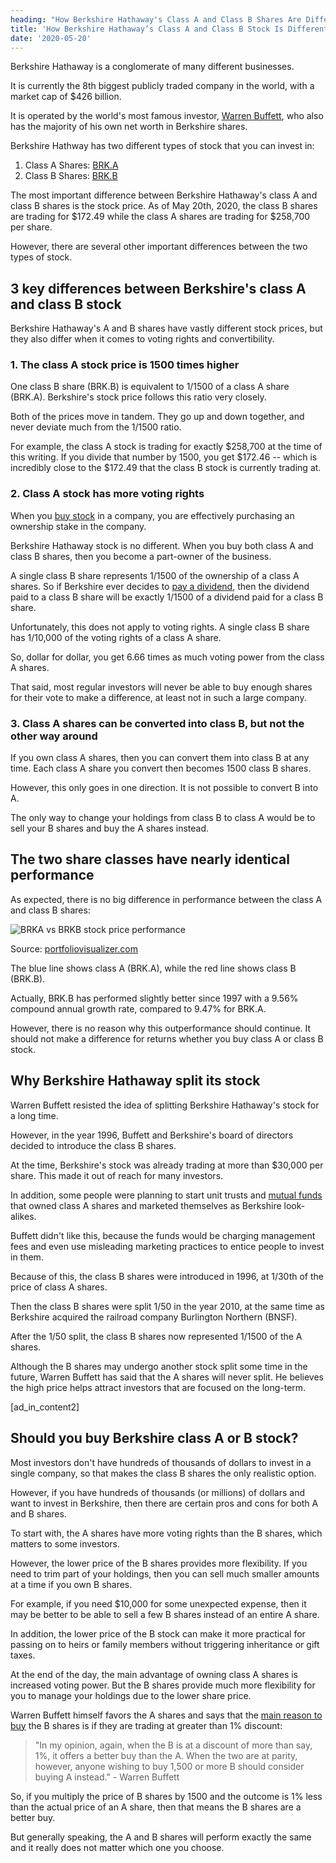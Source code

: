 ```yaml
---
heading: "How Berkshire Hathaway's Class A and Class B Shares Are Different"
title: 'How Berkshire Hathaway’s Class A and Class B Stock Is Different'
date: '2020-05-20'
---
```


Berkshire Hathaway is a conglomerate of many different businesses.

It is currently the 8th biggest publicly traded company in the world, with a market cap of $426 billion.

It is operated by the world's most famous investor, [Warren Buffett](https://stockanalysis.com/warren-buffett-money/), who also has the majority of his own net worth in Berkshire shares.

Berkshire Hathway has two different types of stock that you can invest in:

1. Class A Shares: [BRK.A](https://stockanalysis.com/stocks/brk.a/)
2. Class B Shares: [BRK.B](https://stockanalysis.com/stocks/brk.b/)

The most important difference between Berkshire Hathaway's class A and class B shares is the stock price. As of May 20th, 2020, the class B shares are trading for $172.49 while the class A shares are trading for $258,700 per share.

However, there are several other important differences between the two types of stock.

## 3 key differences between Berkshire's class A and class B stock

Berkshire Hathaway's A and B shares have vastly different stock prices, but they also differ when it comes to voting rights and convertibility.

### 1\. The class A stock price is 1500 times higher

One class B share (BRK.B) is equivalent to 1/1500 of a class A share (BRK.A). Berkshire's stock price follows this ratio very closely.

Both of the prices move in tandem. They go up and down together, and never deviate much from the 1/1500 ratio.

For example, the class A stock is trading for exactly $258,700 at the time of this writing. If you divide that number by 1500, you get $172.46 -- which is incredibly close to the $172.49 that the class B stock is currently trading at.

### 2\. Class A stock has more voting rights

When you [buy stock](https://stockanalysis.com/how-to-buy-stocks-online/) in a company, you are effectively purchasing an ownership stake in the company.

Berkshire Hathaway stock is no different. When you buy both class A and class B shares, then you become a part-owner of the business.

A single class B share represents 1/1500 of the ownership of a class A shares. So if Berkshire ever decides to [pay a dividend](https://stockanalysis.com/how-often-are-dividends-paid/), then the dividend paid to a class B share will be exactly 1/1500 of a dividend paid for a class B share.

Unfortunately, this does not apply to voting rights. A single class B share has 1/10,000 of the voting rights of a class A share.

So, dollar for dollar, you get 6.66 times as much voting power from the class A shares.

That said, most regular investors will never be able to buy enough shares for their vote to make a difference, at least not in such a large company.

### 3\. Class A shares can be converted into class B, but not the other way around

If you own class A shares, then you can convert them into class B at any time. Each class A share you convert then becomes 1500 class B shares.

However, this only goes in one direction. It is not possible to convert B into A.

The only way to change your holdings from class B to class A would be to sell your B shares and buy the A shares instead.

## The two share classes have nearly identical performance

As expected, there is no big difference in performance between the class A and class B shares:

![BRKA vs BRKB stock price performance](https://stockanalysis.com/wp-content/uploads/2020/05/brka-vs-brkb-stock-price-performance-1024x599.png)

Source: [portfoliovisualizer.com](https://www.portfoliovisualizer.com/backtest-portfolio)

The blue line shows class A (BRK.A), while the red line shows class B (BRK.B).

Actually, BRK.B has performed slightly better since 1997 with a 9.56% compound annual growth rate, compared to 9.47% for BRK.A.

However, there is no reason why this outperformance should continue. It should not make a difference for returns whether you buy class A or class B stock.

## Why Berkshire Hathaway split its stock

Warren Buffett resisted the idea of splitting Berkshire Hathaway's stock for a long time.

However, in the year 1996, Buffett and Berkshire's board of directors decided to introduce the class B shares.

At the time, Berkshire's stock was already trading at more than $30,000 per share. This made it out of reach for many investors.

In addition, some people were planning to start unit trusts and [mutual funds](https://stockanalysis.com/etf-vs-mutual-fund/) that owned class A shares and marketed themselves as Berkshire look-alikes.

Buffett didn't like this, because the funds would be charging management fees and even use misleading marketing practices to entice people to invest in them.

Because of this, the class B shares were introduced in 1996, at 1/30th of the price of class A shares.

Then the class B shares were split 1/50 in the year 2010, at the same time as Berkshire acquired the railroad company Burlington Northern (BNSF).

After the 1/50 split, the class B shares now represented 1/1500 of the A shares.

Although the B shares may undergo another stock split some time in the future, Warren Buffett has said that the A shares will never split. He believes the high price helps attract investors that are focused on the long-term.

\[ad_in_content2\]

## Should you buy Berkshire class A or B stock?

Most investors don't have hundreds of thousands of dollars to invest in a single company, so that makes the class B shares the only realistic option.

However, if you have hundreds of thousands (or millions) of dollars and want to invest in Berkshire, then there are certain pros and cons for both A and B shares.

To start with, the A shares have more voting rights than the B shares, which matters to some investors.

However, the lower price of the B shares provides more flexibility. If you need to trim part of your holdings, then you can sell much smaller amounts at a time if you own B shares.

For example, if you need $10,000 for some unexpected expense, then it may be better to be able to sell a few B shares instead of an entire A share.

In addition, the lower price of the B stock can make it more practical for passing on to heirs or family members without triggering inheritance or gift taxes.

At the end of the day, the main advantage of owning class A shares is increased voting power. But the B shares provide much more flexibility for you to manage your holdings due to the lower share price.

Warren Buffett himself favors the A shares and says that the [main reason to buy](https://www.berkshirehathaway.com/compab.pdf) the B shares is if they are trading at greater than 1% discount:

> "In my opinion, again, when the B is at a discount of more than say, 1%, it offers a better buy than the A. When the two are at parity, however, anyone wishing to buy 1,500 or more B should consider buying A instead." - Warren Buffett

So, if you multiply the price of B shares by 1500 and the outcome is 1% less than the actual price of an A share, then that means the B shares are a better buy.

But generally speaking, the A and B shares will perform exactly the same and it really does not matter which one you choose.

